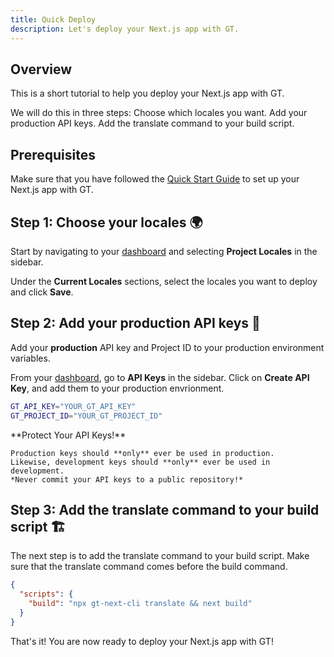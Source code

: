 ```yaml
---
title: Quick Deploy
description: Let's deploy your Next.js app with GT.
---
```


## Overview

This is a short tutorial to help you deploy your Next.js app with GT.

We will do this in three steps:
<Steps>
  <Step>
    Choose which locales you want.
  </Step>
  <Step>
    Add your production API keys.
  </Step>
  <Step>
    Add the translate command to your build script.
  </Step>
</Steps>

## Prerequisites

Make sure that you have followed the [Quick Start Guide](/docs/next/tutorials/quickstart) to set up your Next.js app with GT.

## Step 1: Choose your locales 🌍

Start by navigating to your [dashboard](https://www.generaltranslation.com/signin) and selecting **Project Locales** in the sidebar.

Under the **Current Locales** sections, select the locales you want to deploy and click **Save**.

## Step 2: Add your production API keys 🔑

Add your **production** API key and Project ID to your production environment variables.

From your [dashboard](https://www.generaltranslation.com/signin), go to **API Keys** in the sidebar.
Click on **Create API Key**, and add them to your production envrionment.

```bash copy
GT_API_KEY="YOUR_GT_API_KEY"
GT_PROJECT_ID="YOUR_GT_PROJECT_ID"
```

<Callout type="warn">
    **Protect Your API Keys!**

    Production keys should **only** ever be used in production.
    Likewise, development keys should **only** ever be used in development.
    *Never commit your API keys to a public repository!*
</Callout>

## Step 3: Add the translate command to your build script 🏗️

The next step is to add the translate command to your build script.
Make sure that the translate command comes before the build command.


```json title="package.json" copy
{
  "scripts": {
    "build": "npx gt-next-cli translate && next build"
  }
}
```

That's it! You are now ready to deploy your Next.js app with GT!
